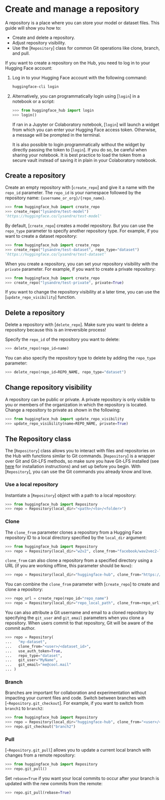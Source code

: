 # Create and manage a repository

A repository is a place where you can store your model or dataset files. This guide will show you how to:

* Create and delete a repository.
* Adjust repository visibility.
* Use the [`Repository`] class for common Git operations like clone, branch, and pull.

If you want to create a repository on the Hub, you need to log in to your Hugging Face account:

1. Log in to your Hugging Face account with the following command:

   ```bash
   huggingface-cli login
   ```

2. Alternatively, you can programmatically login using [`login`] in a notebook or a script:

   ```python
   >>> from huggingface_hub import login
   >>> login()
   ```

   If ran in a Jupyter or Colaboratory notebook, [`login`] will launch a widget from
   which you can enter your Hugging Face access token. Otherwise, a message will be
   prompted in the terminal.

   It is also possible to login programmatically without the widget by directly passing
   the token to [`login`]. If you do so, be careful when sharing your notebook. It is
   best practice to load the token from a secure vault instead of saving it in plain in
   your Colaboratory notebook.

## Create a repository

Create an empty repository with [`create_repo`] and give it a name with the `repo_id` parameter. The `repo_id` is your namespace followed by the repository name: `{username_or_org}/{repo_name}`.

```py
>>> from huggingface_hub import create_repo
>>> create_repo("lysandre/test-model")
'https://huggingface.co/lysandre/test-model'
```

By default, [`create_repo`] creates a model repository. But you can use the `repo_type` parameter to specify another repository type. For example, if you want to create a dataset repository:

```py
>>> from huggingface_hub import create_repo
>>> create_repo("lysandre/test-dataset", repo_type="dataset")
'https://huggingface.co/lysandre/test-dataset'
```

When you create a repository, you can set your repository visibility with the `private` parameter. For example, if you want to create a private repository:

```py
>>> from huggingface_hub import create_repo
>>> create_repo("lysandre/test-private", private=True)
```

If you want to change the repository visibility at a later time, you can use the [`update_repo_visibility`] function. 

## Delete a repository

Delete a repository with [`delete_repo`]. Make sure you want to delete a repository because this is an irreversible process!

Specify the `repo_id` of the repository you want to delete:

```py
>>> delete_repo(repo_id=name)
```

You can also specify the repository type to delete by adding the `repo_type` parameter:

```py
>>> delete_repo(repo_id=REPO_NAME, repo_type="dataset")
```

## Change repository visibility

A repository can be public or private. A private repository is only visible to you or members of the organization in which the repository is located. Change a repository to private as shown in the following:

```py
>>> from huggingface_hub import update_repo_visibility
>>> update_repo_visibility(name=REPO_NAME, private=True)
```

## The Repository class 

The [`Repository`] class allows you to interact with files and repositories on the Hub with functions similar to Git commands. [`Repository`] is a wrapper over Git and Git-LFS methods, so make sure you have Git-LFS installed (see [here](https://git-lfs.github.com/) for installation instructions) and set up before you begin. With [`Repository`], you can use the Git commands you already know and love.

### Use a local repository

Instantiate a [`Repository`] object with a path to a local repository:

```py
>>> from huggingface_hub import Repository
>>> repo = Repository(local_dir="<path>/<to>/<folder>")
```

### Clone

The `clone_from` parameter clones a repository from a Hugging Face repository ID to a local directory specified by the `local_dir` argument:

```py
>>> from huggingface_hub import Repository
>>> repo = Repository(local_dir="w2v2", clone_from="facebook/wav2vec2-large-960h-lv60")
```

`clone_from` can also clone a repository from a specified directory using a URL (if you are working offline, this parameter should be `None`):

```py
>>> repo = Repository(local_dir="huggingface-hub", clone_from="https://huggingface.co/facebook/wav2vec2-large-960h-lv60")
```

You can combine the `clone_from` parameter with [`create_repo`] to create and clone a repository:

```py
>>> repo_url = create_repo(repo_id="repo_name")
>>> repo = Repository(local_dir="repo_local_path", clone_from=repo_url)
```

You can also attribute a Git username and email to a cloned repository by specifying the `git_user` and `git_email` parameters when you clone a repository. When users commit to that repository, Git will be aware of the commit author.

```py
>>> repo = Repository(
...   "my-dataset", 
...   clone_from="<user>/<dataset_id>", 
...   use_auth_token=True, 
...   repo_type="dataset",
...   git_user="MyName",
...   git_email="me@cool.mail"
... )
```

### Branch

Branches are important for collaboration and experimentation without impacting your current files and code. Switch between branches with [`~Repository.git_checkout`]. For example, if you want to switch from `branch1` to `branch2`:

```py
>>> from huggingface_hub import Repository
>>> repo = Repository(local_dir="huggingface-hub", clone_from="<user>/<dataset_id>", revision='branch1')
>>> repo.git_checkout("branch2")
```

### Pull

[`~Repository.git_pull`] allows you to update a current local branch with changes from a remote repository:

```py
>>> from huggingface_hub import Repository
>>> repo.git_pull()
```

Set `rebase=True` if you want your local commits to occur after your branch is updated with the new commits from the remote:

```py
>>> repo.git_pull(rebase=True)
```